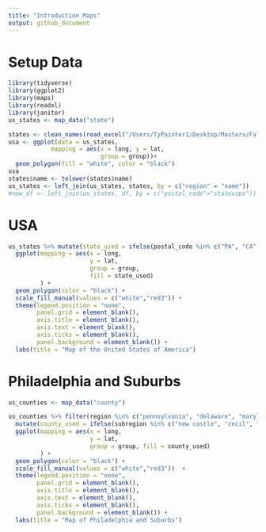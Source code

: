 ```yaml
---
title: "Introduction Maps"
output: github_document
---
```


# Setup Data

```r
library(tidyverse)
library(ggplot2)
library(maps)
library(readxl)
library(janitor)
us_states <- map_data("state")

states <- clean_names(read_excel("/Users/TyPainter1/Desktop/Masters/Fall\ 2020/DS-5610/eda20-team5-project/Ty-Work/intro-maps/states.xlsx"))
usa <- ggplot(data = us_states,
            mapping = aes(x = long, y = lat,
                          group = group))+
  geom_polygon(fill = "white", color = "black")
usa
states$name <- tolower(states$name)
us_states <- left_join(us_states, states, by = c("region" = "name"))
#new_df <- left_join(us_states, df, by = c("postal_code"="stateusps"))
```

# USA

```r

us_states %>% mutate(state_used = ifelse(postal_code %in% c("PA", "CA", "TX", "NY"), "Yes", "No")) %>% 
  ggplot(mapping = aes(x = long, 
                       y = lat, 
                       group = group, 
                       fill = state_used)
         ) +
  geom_polygon(color = "black") +
  scale_fill_manual(values = c("white","red3")) +
  theme(legend.position = "none",
        panel.grid = element_blank(),
        axis.title = element_blank(),
        axis.text = element_blank(),
        axis.ticks = element_blank(),
        panel.background = element_blank()) +
  labs(title = "Map of the United States of America")
```

# Philadelphia and Suburbs

```r
us_counties <- map_data("county")

us_counties %>% filter(region %in% c("pennsylvania", "delaware", "maryland", "new jersey")) %>%
  mutate(county_used = ifelse(subregion %in% c("new castle", "cecil", "burlington", "camden", "gloucester", "salem", "bucks", "chester", "delaware", "montgomery", "philadelphia"), "y", "n")) %>% 
  ggplot(mapping = aes(x = long, 
                       y = lat, 
                       group = group, fill = county_used)
         ) +
  geom_polygon(color = "black") +
  scale_fill_manual(values = c("white","red3"))  +
  theme(legend.position = "none",
        panel.grid = element_blank(),
        axis.title = element_blank(),
        axis.text = element_blank(),
        axis.ticks = element_blank(),
        panel.background = element_blank()) +
  labs(title = "Map of Philadelphia and Suburbs")
```



